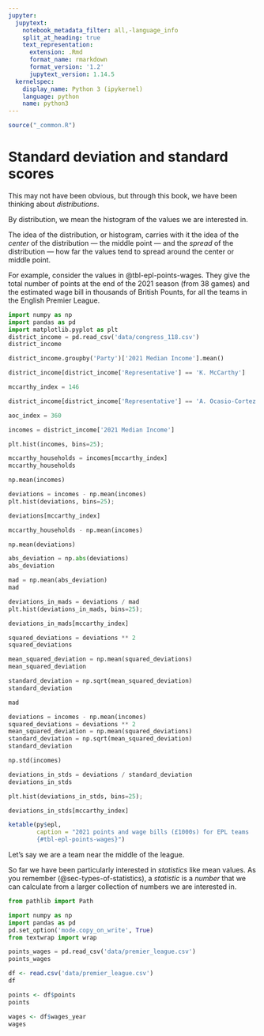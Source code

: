 ```yaml
---
jupyter:
  jupytext:
    notebook_metadata_filter: all,-language_info
    split_at_heading: true
    text_representation:
      extension: .Rmd
      format_name: rmarkdown
      format_version: '1.2'
      jupytext_version: 1.14.5
  kernelspec:
    display_name: Python 3 (ipykernel)
    language: python
    name: python3
---
```


```r
source("_common.R")
```

# Standard deviation and standard scores

This may not have been obvious, but through this book, we have been thinking about *distributions*.

By distribution, we mean the histogram of the values we are interested in.

The idea of the distribution, or histogram, carries with it the idea of the *center* of the distribution — the middle point — and the *spread* of the distribution — how far the values tend to spread around the center or middle point.

For example, consider the values in @tbl-epl-points-wages.  They give the
total number of points at the end of the 2021 season (from 38 games) and the
estimated wage bill in thousands of British Pounts, for all the teams in the
English Premier League.

```python
import numpy as np
import pandas as pd
import matplotlib.pyplot as plt
district_income = pd.read_csv('data/congress_118.csv')
district_income
```

```python
district_income.groupby('Party')['2021 Median Income'].mean()
```

```python
district_income[district_income['Representative'] == 'K. McCarthy']
```

```python
mccarthy_index = 146
```

```python
district_income[district_income['Representative'] == 'A. Ocasio-Cortez']
```

```python
aoc_index = 360
```

```python
incomes = district_income['2021 Median Income']
```

```python
plt.hist(incomes, bins=25);
```

```python
mccarthy_households = incomes[mccarthy_index]
mccarthy_households
```

```python
np.mean(incomes)
```

```python
deviations = incomes - np.mean(incomes)
plt.hist(deviations, bins=25);
```

```python
deviations[mccarthy_index]
```

```python
mccarthy_households - np.mean(incomes)
```

```python
np.mean(deviations)
```

```python
abs_deviation = np.abs(deviations)
abs_deviation
```

```python
mad = np.mean(abs_deviation)
mad
```

```python
deviations_in_mads = deviations / mad
plt.hist(deviations_in_mads, bins=25);
```

```python
deviations_in_mads[mccarthy_index]
```

```python
squared_deviations = deviations ** 2
squared_deviations
```

```python
mean_squared_deviation = np.mean(squared_deviations)
mean_squared_deviation
```

```python
standard_deviation = np.sqrt(mean_squared_deviation)
standard_deviation
```

```python
mad
```

```python
deviations = incomes - np.mean(incomes)
squared_deviations = deviations ** 2
mean_squared_deviation = np.mean(squared_deviations)
standard_deviation = np.sqrt(mean_squared_deviation)
standard_deviation
```

```python
np.std(incomes)
```

```python
deviations_in_stds = deviations / standard_deviation
deviations_in_stds
```

```python
plt.hist(deviations_in_stds, bins=25);
```

```python
deviations_in_stds[mccarthy_index]
```

```r
ketable(py$epl,
        caption = "2021 points and wage bills (£1000s) for EPL teams
        {#tbl-epl-points-wages}")
```

Let's say we are a team near the middle of the league.

So far we have been particularly interested in *statistics* like mean values.
As you remember (@sec-types-of-statistics), a *statistic* is a *number* that
we can calculate from a larger collection of numbers we are interested in.

```python
from pathlib import Path

import numpy as np
import pandas as pd
pd.set_option('mode.copy_on_write', True)
from textwrap import wrap
```

```python
points_wages = pd.read_csv('data/premier_league.csv')
points_wages
```

```r
df <- read.csv('data/premier_league.csv')
df
```

```r
points <- df$points
points
```

```r
wages <- df$wages_year
wages
```


```python

```
